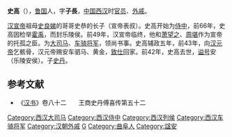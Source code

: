 '''史高'''（{{bd|？||前42年||catIdx=H}}），[[鲁郡|鲁国]]人，字'''子長'''，[[中国|中国]][[西汉|西汉]]时[[官员|官员]]、[[外戚|外戚]]。

[[汉宣帝|汉宣帝]]祖母[[史良娣|史良娣]]的哥哥史恭的长子（宣帝表叔）。史高开始为[[侍中|侍中]]，前66年，史高因检举[[霍禹|霍禹]]，而封乐陵侯。前49年，汉宣帝临终，他和[[萧望之|萧望之]]、[[周堪|周堪]]作为宣帝的托孤之臣。为[[大司马|大司马]]、[[车骑将军|车骑将军]]，领尚书事。史高辅政五年，前43年，向[[汉元帝|汉元帝]]乞骸骨，汉元帝赐安车驷马、黄金，[[致仕|致仕]]回家。前42年，史高去世，[[谥号|谥号]]安（乐陵安侯）。子[[史丹|史丹]]。

==参考文献==
*《[[汉书|汉书]]》卷八十二　　王商史丹傅喜传第五十二

{{西汉太尉大司马}}
[[Category:西汉大司马|Category:西汉大司马]]
[[Category:西汉侍中|Category:西汉侍中]]
[[Category:西汉列侯|Category:西汉列侯]]
[[Category:西汉车骑将军|Category:西汉车骑将军]]
[[Category:汉朝外戚|Category:汉朝外戚]]
[[Category:史姓|G]]
[[Category:曲阜人|Category:曲阜人]]
[[Category:諡安|Category:諡安]]